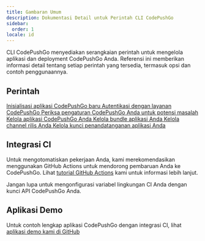```yaml
---
title: Gambaran Umum
description: Dokumentasi Detail untuk Perintah CLI CodePushGo
sidebar:
  order: 1
locale: id
---
```



CLI CodePushGo menyediakan serangkaian perintah untuk mengelola aplikasi dan deployment CodePushGo Anda. Referensi ini memberikan informasi detail tentang setiap perintah yang tersedia, termasuk opsi dan contoh penggunaannya.

## Perintah

<CardGrid stagger>
  <a href="/docs/cli/reference/init/">
    <Card title="init" icon="rocket">
      Inisialisasi aplikasi CodePushGo baru
    </Card>
  </a>

  <a href="/docs/cli/reference/login/">
    <Card title="login" icon="approve-check">
      Autentikasi dengan layanan CodePushGo
    </Card>
  </a>

  <a href="/docs/cli/reference/doctor/">
    <Card title="doctor" icon="approve-check-circle">
      Periksa pengaturan CodePushGo Anda untuk potensi masalah
    </Card>
  </a>

  <a href="/docs/cli/reference/app/">
    <Card title="app" icon="seti:default">
      Kelola aplikasi CodePushGo Anda
    </Card>
  </a>

  <a href="/docs/cli/reference/bundle/">
    <Card title="bundle" icon="seti:html">
      Kelola bundle aplikasi Anda
    </Card>
  </a>

  <a href="/docs/cli/reference/channel/">
    <Card title="channel" icon="seti:git">
      Kelola channel rilis Anda
    </Card>
  </a>

  <a href="/docs/cli/reference/key/">
    <Card title="key" icon="seti:lock">
      Kelola kunci penandatanganan aplikasi Anda
    </Card>
  </a>
</CardGrid>

## Integrasi CI

Untuk mengotomatiskan pekerjaan Anda, kami merekomendasikan menggunakan GitHub Actions untuk mendorong pembaruan Anda ke CodePushGo. Lihat [tutorial GitHub Actions](https://capgo.app/blog/automatic-build-and-release-with-github-actions/) kami untuk informasi lebih lanjut.

Jangan lupa untuk mengonfigurasi variabel lingkungan CI Anda dengan kunci API CodePushGo Anda.

## Aplikasi Demo

Untuk contoh lengkap aplikasi CodePushGo dengan integrasi CI, lihat [aplikasi demo kami di GitHub](https://github.com/Cap-go/demo-app/)
